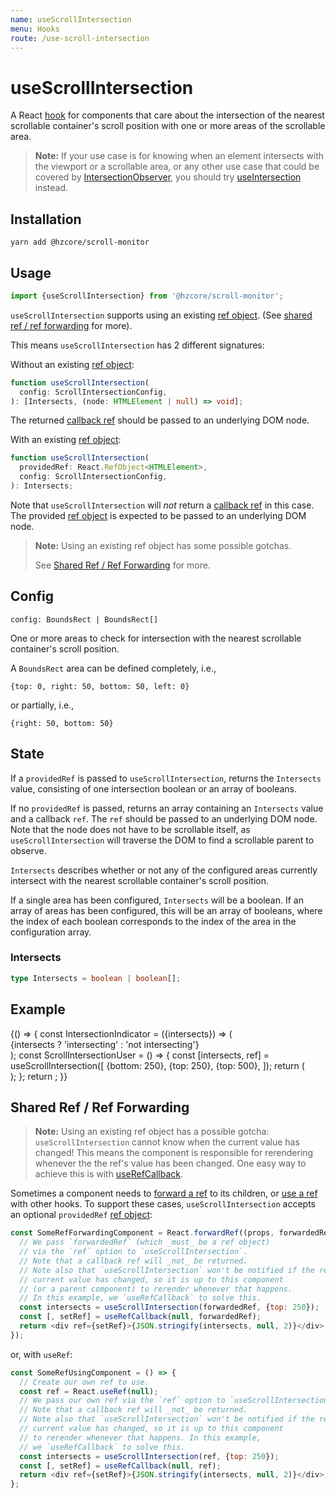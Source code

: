 ```yaml
---
name: useScrollIntersection
menu: Hooks
route: /use-scroll-intersection
---
```



# useScrollIntersection

A React [hook] for components that care about
the intersection of the nearest scrollable container's scroll position
with one or more areas of the scrollable area.

> **Note:**
> If your use case is for knowing when an element intersects with the viewport
> or a scrollable area, or any other use case that could be covered
> by [IntersectionObserver], you should try [useIntersection] instead.

## Installation

```shell
yarn add @hzcore/scroll-monitor
```

## Usage

```js
import {useScrollIntersection} from '@hzcore/scroll-monitor';
```

`useScrollIntersection` supports using an existing [ref object].
(See [shared ref / ref forwarding] for more).

This means `useScrollIntersection` has 2 different signatures:

Without an existing [ref object]:

```ts
function useScrollIntersection(
  config: ScrollIntersectionConfig,
): [Intersects, (node: HTMLElement | null) => void];
```

The returned [callback ref] should be passed to an underlying DOM node.

With an existing [ref object]:

```ts
function useScrollIntersection(
  providedRef: React.RefObject<HTMLElement>,
  config: ScrollIntersectionConfig,
): Intersects;
```

Note that `useScrollIntersection` will _not_ return a [callback ref] in
this case. The provided [ref object] is expected to be passed to an
underlying DOM node.

> **Note:** Using an existing ref object has some possible gotchas.
>
> See [Shared Ref / Ref Forwarding] for more.

## Config

`config: BoundsRect | BoundsRect[]`

One or more areas to check for intersection with
the nearest scrollable container's scroll position.

A `BoundsRect` area can be defined completely, i.e.,

`{top: 0, right: 50, bottom: 50, left: 0}`

or partially, i.e.,

`{right: 50, bottom: 50}`

## State

If a `providedRef` is passed to `useScrollIntersection`,
returns the `Intersects` value, consisting of one intersection
boolean or an array of booleans.

If no `providedRef` is passed, returns an array containing an `Intersects` value
and a callback `ref`. The `ref` should be passed to an underlying DOM node.
Note that the node does not have to be scrollable itself,
as `useScrollIntersection` will traverse the DOM to find
a scrollable parent to observe.

`Intersects` describes whether or not any of the configured areas
currently intersect with the nearest scrollable container's scroll position.

If a single area has been configured, `Intersects` will be a boolean.
If an array of areas has been configured, this will be an array of booleans,
where the index of each boolean corresponds to the index of the area in
the configuration array.

### Intersects

```ts
type Intersects = boolean | boolean[];
```

## Example

<Playground>
  {() => {
    const IntersectionIndicator = ({intersects}) => (
      <div
        style={{
          display: 'flex',
          justifyContent: 'center',
          alignItems: 'center',
          width: '100%',
          height: 250,
          fontSize: '2em',
          color: `${intersects ? 'white' : 'yellow'}`,
          background: `${intersects ? 'green' : 'red'}`,
        }}
      >
        {intersects ? 'intersecting' : 'not intersecting'}
      </div>
    );
    const ScrollIntersectionUser = () => {
      const [intersects, ref] = useScrollIntersection([
        {bottom: 250},
        {top: 250},
        {top: 500},
      ]);
      return (
        <div ref={ref} style={{overflow: 'scroll', width: '100%', height: 250}}>
          <IntersectionIndicator intersects={intersects[0]} />
          <IntersectionIndicator intersects={intersects[1]} />
          <IntersectionIndicator intersects={intersects[2]} />
        </div>
      );
    };
    return <ScrollIntersectionUser />;
  }}
</Playground>

## Shared Ref / Ref Forwarding

> **Note:** Using an existing ref object has a possible gotcha:
> `useScrollIntersection` cannot know when the current value has changed!
> This means the component is responsible for rerendering
> whenever the the ref's value has been changed.
> One easy way to achieve this is with [useRefCallback].

Sometimes a component needs to [forward a ref] to its children,
or [use a ref][useref] with other hooks.
To support these cases, `useScrollIntersection`
accepts an optional `providedRef` [ref object]:

```js
const SomeRefForwardingComponent = React.forwardRef((props, forwardedRef) => {
  // We pass `forwardedRef` (which _must_ be a ref object)
  // via the `ref` option to `useScrollIntersection`.
  // Note that a callback ref will _not_ be returned.
  // Note also that `useScrollIntersection` won't be notified if the ref's
  // current value has changed, so it is up to this component
  // (or a parent component) to rerender whenever that happens.
  // In this example, we `useRefCallback` to solve this.
  const intersects = useScrollIntersection(forwardedRef, {top: 250});
  const [, setRef] = useRefCallback(null, forwardedRef);
  return <div ref={setRef}>{JSON.stringify(intersects, null, 2)}</div>;
});
```

or, with `useRef`:

```js
const SomeRefUsingComponent = () => {
  // Create our own ref to use.
  const ref = React.useRef(null);
  // We pass our own ref via the `ref` option to `useScrollIntersection`.
  // Note that a callback ref will _not_ be returned.
  // Note also that `useScrollIntersection` won't be notified if the ref's
  // current value has changed, so it is up to this component
  // to rerender whenever that happens. In this example,
  // we `useRefCallback` to solve this.
  const intersects = useScrollIntersection(ref, {top: 250});
  const [, setRef] = useRefCallback(null, ref);
  return <div ref={setRef}>{JSON.stringify(intersects, null, 2)}</div>;
};
```

[hook]: https://reactjs.org/docs/hooks-overview.html
[ref]: https://reactjs.org/docs/refs-and-the-dom.html
[useref]: https://reactjs.org/docs/hooks-reference.html#useref
[ref object]: https://reactjs.org/docs/refs-and-the-dom.html#accessing-refs
[callback ref]: https://reactjs.org/docs/refs-and-the-dom.html#callback-refs
[forward a ref]: https://reactjs.org/docs/forwarding-refs.html
[intersectionobserver]: https://developer.mozilla.org/en-US/docs/Web/API/Intersection_Observer_API
[userefcallback]: /use-ref-callback
[useintersection]: /use-intersection
[installation]: #installation
[usage]: #usage
[config]: #config
[handler]: #handler
[state]: #state
[example]: #example
[shared ref / ref forwarding]: #shared-ref--ref-forwarding
